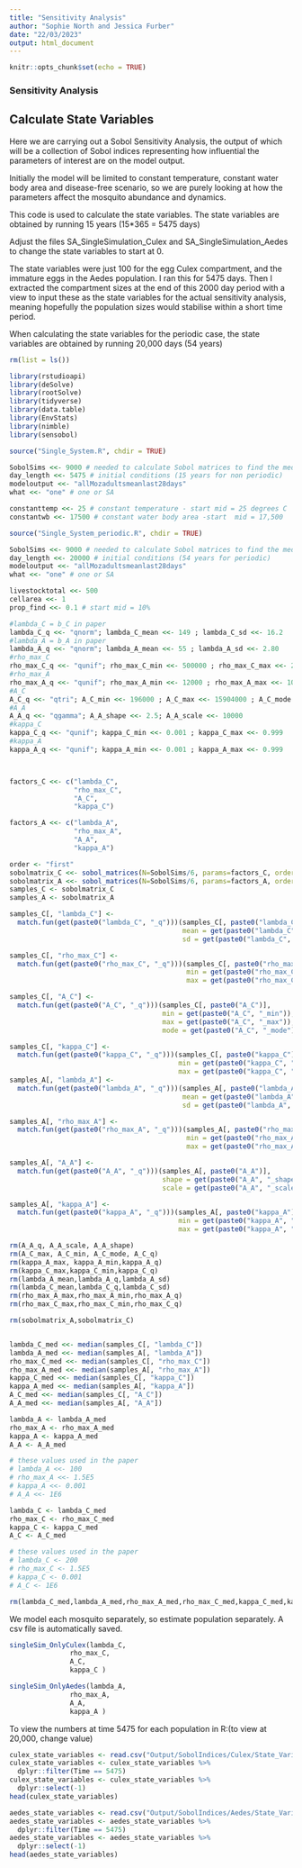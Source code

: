 ```yaml
---
title: "Sensitivity Analysis"
author: "Sophie North and Jessica Furber"
date: "22/03/2023"
output: html_document
---
```


```r
knitr::opts_chunk$set(echo = TRUE)
```

### Sensitivity Analysis

## Calculate State Variables

Here we are carrying out a Sobol Sensitivity Analysis, the output of which will be a collection of Sobol indices representing how influential the parameters of interest are on the model output. 

Initially the model will be limited to constant temperature, constant water body area and disease-free scenario, so we are purely looking at how the parameters affect the mosquito abundance and dynamics. 

This code is used to calculate the state variables. The state variables are obtained by running 15 years (15*365 = 5475 days)

Adjust the files SA_SingleSimulation_Culex and SA_SingleSimulation_Aedes to change the state variables to start at 0.

The state variables were just 100 for the egg Culex compartment, and the immature eggs in the Aedes population. I ran this for 5475 days. Then I extracted the compartment sizes at the end of this 2000 day period with a view to input these as the state variables for the actual sensitivity analysis, meaning hopefully the population sizes would stabilise within a short time period.


When calculating the state variables for the periodic case, the state variables are obtained by running  20,000 days (54 years)

```r
rm(list = ls())

library(rstudioapi)
library(deSolve)
library(rootSolve)
library(tidyverse)
library(data.table)
library(EnvStats)
library(nimble)
library(sensobol)


```

```r

source("Single_System.R", chdir = TRUE)

SobolSims <<- 9000 # needed to calculate Sobol matrices to find the median
day_length <<- 5475 # initial conditions (15 years for non periodic)
modeloutput <<- "allMozadultsmeanlast28days"
what <<- "one" # one or SA

constanttemp <<- 25 # constant temperature - start mid = 25 degrees C
constantwb <<- 17500 # constant water body area -start  mid = 17,500

```

```r

source("Single_System_periodic.R", chdir = TRUE)

SobolSims <<- 9000 # needed to calculate Sobol matrices to find the median
day_length <<- 20000 # initial conditions (54 years for periodic)
modeloutput <<- "allMozadultsmeanlast28days"
what <<- "one" # one or SA
```

```r
livestocktotal <<- 500 
cellarea <<- 1 
prop_find <<- 0.1 # start mid = 10%
```


```r
#lambda_C = b_C in paper
lambda_C_q <<- "qnorm"; lambda_C_mean <<- 149 ; lambda_C_sd <<- 16.2
#lambda_A = b_A in paper
lambda_A_q <<- "qnorm"; lambda_A_mean <<- 55 ; lambda_A_sd <<- 2.80
#rho_max_C
rho_max_C_q <<- "qunif"; rho_max_C_min <<- 500000 ; rho_max_C_max <<- 20000000
#rho_max_A
rho_max_A_q <<- "qunif"; rho_max_A_min <<- 12000 ; rho_max_A_max <<- 1000000
#A_C
A_C_q <<- "qtri"; A_C_min <<- 196000 ; A_C_max <<- 15904000 ; A_C_mode <<- 9621000 
#A_A
A_A_q <<- "qgamma"; A_A_shape <<- 2.5; A_A_scale <<- 10000
#kappa_C 
kappa_C_q <<- "qunif"; kappa_C_min <<- 0.001 ; kappa_C_max <<- 0.999
#kappa_A
kappa_A_q <<- "qunif"; kappa_A_min <<- 0.001 ; kappa_A_max <<- 0.999



factors_C <<- c("lambda_C", 
                "rho_max_C",
                "A_C", 
                "kappa_C")

factors_A <<- c("lambda_A", 
                "rho_max_A",
                "A_A", 
                "kappa_A")

order <- "first"
sobolmatrix_C <<- sobol_matrices(N=SobolSims/6, params=factors_C, order=order)
sobolmatrix_A <<- sobol_matrices(N=SobolSims/6, params=factors_A, order=order)
samples_C <- sobolmatrix_C
samples_A <- sobolmatrix_A

samples_C[, "lambda_C"] <- 
  match.fun(get(paste0("lambda_C", "_q")))(samples_C[, paste0("lambda_C")],
                                           mean = get(paste0("lambda_C", "_mean")),
                                           sd = get(paste0("lambda_C", "_sd")))

samples_C[, "rho_max_C"] <- 
  match.fun(get(paste0("rho_max_C", "_q")))(samples_C[, paste0("rho_max_C")],
                                            min = get(paste0("rho_max_C", "_min")),
                                            max = get(paste0("rho_max_C", "_max")))

samples_C[, "A_C"] <- 
  match.fun(get(paste0("A_C", "_q")))(samples_C[, paste0("A_C")],
                                      min = get(paste0("A_C", "_min")),
                                      max = get(paste0("A_C", "_max")),
                                      mode = get(paste0("A_C", "_mode")))

samples_C[, "kappa_C"] <- 
  match.fun(get(paste0("kappa_C", "_q")))(samples_C[, paste0("kappa_C")],
                                          min = get(paste0("kappa_C", "_min")),
                                          max = get(paste0("kappa_C", "_max")))
samples_A[, "lambda_A"] <-
  match.fun(get(paste0("lambda_A", "_q")))(samples_A[, paste0("lambda_A")],
                                           mean = get(paste0("lambda_A", "_mean")),
                                           sd = get(paste0("lambda_A", "_sd")))

samples_A[, "rho_max_A"] <-
  match.fun(get(paste0("rho_max_A", "_q")))(samples_A[, paste0("rho_max_A")],
                                            min = get(paste0("rho_max_A", "_min")),
                                            max = get(paste0("rho_max_A", "_max")))

samples_A[, "A_A"] <-
  match.fun(get(paste0("A_A", "_q")))(samples_A[, paste0("A_A")],
                                      shape = get(paste0("A_A", "_shape")),
                                      scale = get(paste0("A_A", "_scale")))

samples_A[, "kappa_A"] <-
  match.fun(get(paste0("kappa_A", "_q")))(samples_A[, paste0("kappa_A")],
                                          min = get(paste0("kappa_A", "_min")),
                                          max = get(paste0("kappa_A", "_max")))

rm(A_A_q, A_A_scale, A_A_shape)
rm(A_C_max, A_C_min, A_C_mode, A_C_q)
rm(kappa_A_max, kappa_A_min,kappa_A_q)
rm(kappa_C_max,kappa_C_min,kappa_C_q)
rm(lambda_A_mean,lambda_A_q,lambda_A_sd)
rm(lambda_C_mean,lambda_C_q,lambda_C_sd)
rm(rho_max_A_max,rho_max_A_min,rho_max_A_q)
rm(rho_max_C_max,rho_max_C_min,rho_max_C_q)

rm(sobolmatrix_A,sobolmatrix_C)


lambda_C_med <<- median(samples_C[, "lambda_C"])
lambda_A_med <<- median(samples_A[, "lambda_A"])
rho_max_C_med <<- median(samples_C[, "rho_max_C"])
rho_max_A_med <<- median(samples_A[, "rho_max_A"])
kappa_C_med <<- median(samples_C[, "kappa_C"])
kappa_A_med <<- median(samples_A[, "kappa_A"])
A_C_med <<- median(samples_C[, "A_C"])
A_A_med <<- median(samples_A[, "A_A"])

lambda_A <- lambda_A_med
rho_max_A <- rho_max_A_med
kappa_A <- kappa_A_med
A_A <- A_A_med

# these values used in the paper
# lambda_A <<- 100
# rho_max_A <<- 1.5E5
# kappa_A <<- 0.001
# A_A <<- 1E6

lambda_C <- lambda_C_med
rho_max_C <- rho_max_C_med
kappa_C <- kappa_C_med
A_C <- A_C_med

# these values used in the paper
# lambda_C <- 200
# rho_max_C <- 1.5E5
# kappa_C <- 0.001
# A_C <- 1E6

rm(lambda_C_med,lambda_A_med,rho_max_A_med,rho_max_C_med,kappa_C_med,kappa_A_med,A_C_med,A_A_med)

```

We model each mosquito separately, so estimate population separately. A csv file is automatically saved.

```r
singleSim_OnlyCulex(lambda_C,
               rho_max_C,
               A_C,
               kappa_C )
```

```r

singleSim_OnlyAedes(lambda_A,
               rho_max_A,
               A_A,
               kappa_A )

```


To view the numbers at time 5475 for each population in R:(to view at 20,000, change value)

```r
culex_state_variables <- read.csv("Output/SobolIndices/Culex/State_Variables/Culex_SingleSim.csv")
culex_state_variables <- culex_state_variables %>%
  dplyr::filter(Time == 5475)
culex_state_variables <- culex_state_variables %>%
  dplyr::select(-1)
head(culex_state_variables)
```

```r
aedes_state_variables <- read.csv("Output/SobolIndices/Aedes/State_Variables/Aedes_SingleSim.csv")
aedes_state_variables <- aedes_state_variables %>%
  dplyr::filter(Time == 5475)
aedes_state_variables <- aedes_state_variables %>%
  dplyr::select(-1)
head(aedes_state_variables)
```
